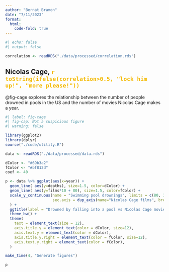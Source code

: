 ```yaml
---
author: "Bernat Bramon"
date: "7/11/2023"
format: 
  html:
    code-fold: true
---
```


```r
#| echo: false
#| output: false

correlation <- readRDS("./data/processed/correlation.rds")
```


## Nicolas Cage, [`r toString(ifelse(correlation>0.5, "lock him up!", "more please!"))`]{style="color:#F4BA02;"}

@fig-cage explores the relationship between the number of people drowned in pools in the US and the number of movies Nicolas Cage makes a year.

```r
#| label: fig-cage
#| fig-cap: Not a suspicious figure 
#| warning: false

library(ggplot2)
library(dplyr)
source("./code/utility.R")

data <- readRDS("./data/processed/data.rds")

dColor <- "#69b3a2"
fColor <- "#bf812d"
coef <- 40

p <- data %>% ggplot(aes(x=year)) +
  geom_line( aes(y=deaths), size=1.5, color=dColor) +
  geom_line( aes(y=films*10 + 80), size=1.5, color=fColor) +
  scale_y_continuous(name = "Swimming pool drownings", limits = c(80, 140),
                     sec.axis = dup_axis(name="Nicolas Cage films", breaks = c(80, 100, 120, 140), labels = c(0,2,4,6))
  ) +
  ggtitle(label = "Drowned by falling into a pool vs Nicolas Cage movies", subtitle = paste0("Presents a correlation of: ", round(correlation, 2))) +
  theme_bw() +
  theme(
    text = element_text(size = 12),
    axis.title.y = element_text(color = dColor, size=12),
    axis.text.y = element_text(color = dColor),
    axis.title.y.right = element_text(color = fColor, size=12),
    axis.text.y.right = element_text(color = fColor),
  )

make_time(4, "Generate figures")

p
```

